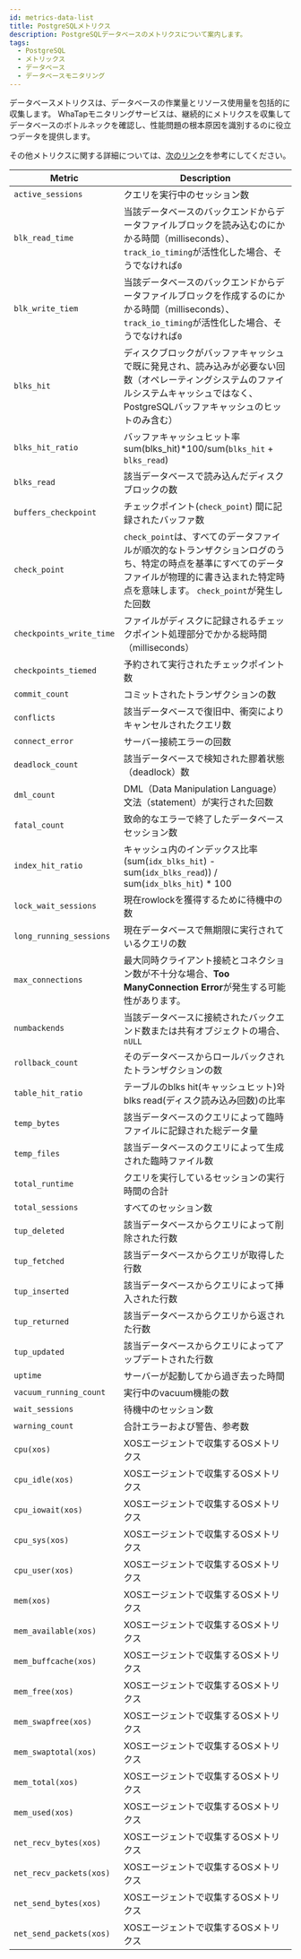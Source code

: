 ```yaml
---
id: metrics-data-list
title: PostgreSQLメトリクス
description: PostgreSQLデータベースのメトリクスについて案内します。
tags:
  - PostgreSQL
  - メトリックス
  - データベース
  - データベースモニタリング
---
```


データベースメトリクスは、データベースの作業量とリソース使用量を包括的に収集します。 WhaTapモニタリングサービスは、継続的にメトリクスを収集してデータベースのボトルネックを確認し、性能問題の根本原因を識別するのに役立つデータを提供します。

その他メトリクスに関する詳細については、[次のリンク](https://www.postgresql.org/docs)を参考にしてください。

<div class='db-metric'>

| Metric                   | Description                                                                                                  |
| ------------------------ | ------------------------------------------------------------------------------------------------------------ |
| `active_sessions`        | クエリを実行中のセッション数                                                                                               |
| `blk_read_time`          | 当該データベースのバックエンドからデータファイルブロックを読み込むのにかかる時間（milliseconds）、 `track_io_timing`が活性化した場合、そうでなければ`0`                 |
| `blk_write_tiem`         | 当該データベースのバックエンドからデータファイルブロックを作成するのにかかる時間（milliseconds）、 `track_io_timing`が活性化した場合、そうでなければ`0`                 |
| `blks_hit`               | ディスクブロックがバッファキャッシュで既に発見され、読み込みが必要ない回数（オペレーティングシステムのファイルシステムキャッシュではなく、PostgreSQLバッファキャッシュのヒットのみ含む）            |
| `blks_hit_ratio`         | バッファキャッシュヒット率<br/>sum(blks_hit)\*100/sum(`blks_hit` + `blks_read`)                                           |
| `blks_read`              | 該当データベースで読み込んだディスクブロックの数                                                                                     |
| `buffers_checkpoint`     | チェックポイント(`check_point`) 間に記録されたバッファ数                                                                         |
| `check_point`            | `check_point`は、すべてのデータファイルが順次的なトランザクションログのうち、特定の時点を基準にすべてのデータファイルが物理的に書き込まれた特定時点を意味します。 `check_point`が発生した回数 |
| `checkpoints_write_time` | ファイルがディスクに記録されるチェックポイント処理部分でかかる総時間（milliseconds）                                                             |
| `checkpoints_tiemed`     | 予約されて実行されたチェックポイント数                                                                                          |
| `commit_count`           | コミットされたトランザクションの数                                                                                            |
| `conflicts`              | 該当データベースで復旧中、衝突によりキャンセルされたクエリ数                                                                               |
| `connect_error`          | サーバー接続エラーの回数                                                                                                 |
| `deadlock_count`         | 該当データベースで検知された膠着状態（deadlock）数                                                                                |
| `dml_count`              | DML（Data Manipulation Language）文法（statement）が実行された回数                                                         |
| `fatal_count`            | 致命的なエラーで終了したデータベースセッション数                                                                                     |
| `index_hit_ratio`        | キャッシュ内のインデックス比率<br/>(sum(`idx_blks_hit`) - sum(`idx_blks_read`)) / sum(`idx_blks_hit`) \* 100                |
| `lock_wait_sessions`     | 現在rowlockを獲得するために待機中の数                                                                                       |
| `long_running_sessions`  | 現在データベースで無期限に実行されているクエリの数                                                                                    |
| `max_connections`        | 最大同時クライアント接続とコネクション数が不十分な場合、**Too ManyConnection Error**が発生する可能性があります。                                       |
| `numbackends`            | 当該データベースに接続されたバックエンド数または共有オブジェクトの場合、`nULL`                                                                   |
| `rollback_count`         | そのデータベースからロールバックされたトランザクションの数                                                                                |
| `table_hit_ratio`        | テーブルのblks hit(キャッシュヒット)와 blks read(ディスク読み込み回数)の比率                                                            |
| `temp_bytes`             | 該当データベースのクエリによって臨時ファイルに記録された総データ量                                                                            |
| `temp_files`             | 該当データベースのクエリによって生成された臨時ファイル数                                                                                 |
| `total_runtime`          | クエリを実行しているセッションの実行時間の合計                                                                                      |
| `total_sessions`         | すべてのセッション数                                                                                                   |
| `tup_deleted`            | 該当データベースからクエリによって削除された行数                                                                                     |
| `tup_fetched`            | 該当データベースからクエリが取得した行数                                                                                         |
| `tup_inserted`           | 該当データベースからクエリによって挿入された行数                                                                                     |
| `tup_returned`           | 該当データベースからクエリから返された行数                                                                                        |
| `tup_updated`            | 該当データベースからクエリによってアップデートされた行数                                                                                 |
| `uptime`                 | サーバーが起動してから過ぎ去った時間                                                                                           |
| `vacuum_running_count`   | 実行中のvacuum機能の数                                                                                               |
| `wait_sessions`          | 待機中のセッション数                                                                                                   |
| `warning_count`          | 合計エラーおよび警告、参考数                                                                                               |
| `cpu(xos)`               | XOSエージェントで収集するOSメトリクス                                                                                        |
| `cpu_idle(xos)`          | XOSエージェントで収集するOSメトリクス                                                                                        |
| `cpu_iowait(xos)`        | XOSエージェントで収集するOSメトリクス                                                                                        |
| `cpu_sys(xos)`           | XOSエージェントで収集するOSメトリクス                                                                                        |
| `cpu_user(xos)`          | XOSエージェントで収集するOSメトリクス                                                                                        |
| `mem(xos)`               | XOSエージェントで収集するOSメトリクス                                                                                        |
| `mem_available(xos)`     | XOSエージェントで収集するOSメトリクス                                                                                        |
| `mem_buffcache(xos)`     | XOSエージェントで収集するOSメトリクス                                                                                        |
| `mem_free(xos)`          | XOSエージェントで収集するOSメトリクス                                                                                        |
| `mem_swapfree(xos)`      | XOSエージェントで収集するOSメトリクス                                                                                        |
| `mem_swaptotal(xos)`     | XOSエージェントで収集するOSメトリクス                                                                                        |
| `mem_total(xos)`         | XOSエージェントで収集するOSメトリクス                                                                                        |
| `mem_used(xos)`          | XOSエージェントで収集するOSメトリクス                                                                                        |
| `net_recv_bytes(xos)`    | XOSエージェントで収集するOSメトリクス                                                                                        |
| `net_recv_packets(xos)`  | XOSエージェントで収集するOSメトリクス                                                                                        |
| `net_send_bytes(xos)`    | XOSエージェントで収集するOSメトリクス                                                                                        |
| `net_send_packets(xos)`  | XOSエージェントで収集するOSメトリクス                                                                                        |

</div>
